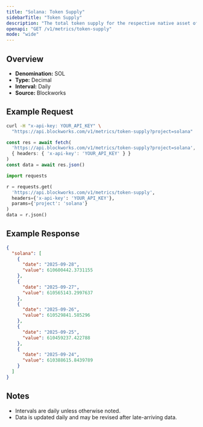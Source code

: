 ```yaml
---
title: "Solana: Token Supply"
sidebarTitle: "Token Supply"
description: "The total token supply for the respective native asset of that chain. Inclusive of all locked tokens."
openapi: "GET /v1/metrics/token-supply"
mode: "wide"
---
```


## Overview

- **Denomination:** SOL
- **Type:** Decimal
- **Interval:** Daily
- **Source:** Blockworks

## Example Request

<CodeGroup>

```bash cURL
curl -H "x-api-key: YOUR_API_KEY" \
  "https://api.blockworks.com/v1/metrics/token-supply?project=solana"
```

```typescript TypeScript
const res = await fetch(
  'https://api.blockworks.com/v1/metrics/token-supply?project=solana',
  { headers: { 'x-api-key': 'YOUR_API_KEY' } }
)
const data = await res.json()
```

```python Python
import requests

r = requests.get(
  'https://api.blockworks.com/v1/metrics/token-supply',
  headers={'x-api-key': 'YOUR_API_KEY'},
  params={'project': 'solana'}
)
data = r.json()
```

</CodeGroup>

## Example Response

```json
{
  "solana": [
    {
      "date": "2025-09-28",
      "value": 610600442.3731155
    },
    {
      "date": "2025-09-27",
      "value": 610565143.2997637
    },
    {
      "date": "2025-09-26",
      "value": 610529841.585296
    },
    {
      "date": "2025-09-25",
      "value": 610459237.422788
    },
    {
      "date": "2025-09-24",
      "value": 610388615.8439789
    }
  ]
}
```

## Notes
- Intervals are daily unless otherwise noted.
- Data is updated daily and may be revised after late-arriving data.